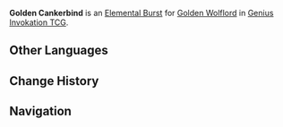 {{Genius Invokation TCG Skill Infobox
|image      = Golden Cankerbind Character Card Skill.png
|type       = Elemental Burst
|character  = Golden Wolflord
|element    = Geo
|energy     = 2
|matching = 3
|effect     = Deals 3 {{Color|Geo DMG}}, deals 1 '''Piercing DMG''' to all opposing characters on standby, then attaches '''Golden Corrosion''' to all opposing characters.<br><br>{{Icon/TCG|Corrosion}} '''Golden Corrosion'''<br>'''End Phase:''' If the character to which this is attached is on standby, then that character will take 1 '''Piercing DMG''' for every '''Usage(s)''' that this effect has.<br><u>Usage(s):</u> 1 (Can stack. Max 3 stacks.)
|order      = 3
}}
'''Golden Cankerbind''' is an [[Character Card Elemental Burst|Elemental Burst]] for [[Golden Wolflord (Character Card)|Golden Wolflord]] in [[Genius Invokation TCG]].

==Other Languages==
{{Other Languages
|en       = Golden Cankerbind
|zhs      = 黄金侵绞
|zhs_rm   = Huángjīn Qīnjiǎo
|zht      = 黃金侵絞
|zht_rm   = Huángjīn Qīnjiǎo
|zh_tl    = Golden Corrosive Constriction
|ja       = 黄金の縛り
|ja_rm    = Ougon no Shibari
|ja_tl    = Golden Binding
|ko       = 옥죄는 황금
|ko_tl    = 
|es       = Intrusión dorada
|es_tl    = Golden Intrusion
|fr       = Ingérence dorée
|fr_tl    = Golden Interference
|ru       = Золотое удушение
|ru_tl    = 
|th       = Golden Cankerbind
|vi       = Xâm Lấn Hoàng Kim
|vi_tl    = 
|de       = Zerfressen durch Gold
|de_tl    = Corroded by Gold
|id       = Golden Cankerbind
|pt       = Destruição Dourada
|pt_tl    = 
|tr       = Altın Taarruz
|tr_tl    = 
|it       = Intrusione dorata
|it_tl    = 
}}

==Change History==
{{Change History|5.2}}

==Navigation==
{{Genius Invokation TCG Skill Navbox|Golden Wolflord}}